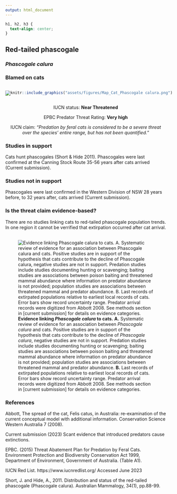 ```yaml
---
output: html_document
---
```

```css
h1, h2, h3 {
  text-align: center;
}
```

## **Red-tailed phascogale**
### *Phascogale calura*
### Blamed on cats

:::: {style="display: flex;"}

[![](assets/photos/Phascogale calura.png)](https://www.inaturalist.org/photos/354983?size=original)

::: {}

:::

::: {}
  ```r
  knitr::include_graphics("assets/figures/Map_Cat_Phascogale calura.png")
  ```
:::

::::
<center>
IUCN status: **Near Threatened**

EPBC Predator Threat Rating: **Very high**

IUCN claim: *"Predation by feral cats is considered to be a severe threat over the species' entire range, but has not been quantified."*

</center>

### Studies in support

Cats hunt phascogales (Short & Hide 2011). Phascogales were last confirmed at the Canning Stock Route 35-56 years after cats arrived (Current submission).

### Studies not in support

Phascogales were last confirmed in the Western Division of NSW 28 years before, to 32 years after, cats arrived (Current submission).

### Is the threat claim evidence-based?

There are no studies linking cats to red-tailed phascogale population trends. In one region it cannot be verrified that extirpation occurred after cat arrival.
<br>
<br>

![**Evidence linking *Phascogale calura* to cats.** **A.** Systematic review of evidence for an association between *Phascogale calura* and cats. Positive studies are in support of the hypothesis that cats contribute to the decline of *Phascogale calura*, negative studies are not in support. Predation studies include studies documenting hunting or scavenging; baiting studies are associations between poison baiting and threatened mammal abundance where information on predator abundance is not provided; population studies are associations between threatened mammal and predator abundance. **B.** Last records of extirpated populations relative to earliest local records of cats. Error bars show record uncertainty range. Predator arrival records were digitized from Abbott 2008. See methods section in [current submission] for details on evidence categories.](assets/figures/Main_Evidence_Cat_Phascogale calura.png)

### References

Abbott, The spread of the cat, Felis catus, in Australia: re-examination of the current conceptual model with additional information. Conservation Science Western Australia 7 (2008).

Current submission (2023) Scant evidence that introduced predators cause extinctions.

EPBC. (2015) Threat Abatement Plan for Predation by Feral Cats. Environment Protection and Biodiversity Conservation Act 1999, Department of Environment, Government of Australia. (Table A1).

IUCN Red List. https://www.iucnredlist.org/ Accessed June 2023

Short, J. and Hide, A., 2011. Distribution and status of the red-tailed phascogale (Phascogale calura). Australian Mammalogy, 34(1), pp.88-99.


